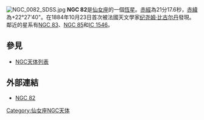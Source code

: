 [[File:NGC_0082_SDSS.jpg|thumb]]
'''NGC 82'''是[[仙女座|仙女座]]的一個[[恆星|恆星]]。[[赤經|赤經]]為21分17.6秒，[[赤緯|赤緯]]為+22°27'40"。在1884年10月23日首次被法國天文學家[[纪尧姆·比古尔丹|纪尧姆·比古尔丹]]發現。鄰近的星系有[[NGC_83|NGC 83]]、[[NGC_85|NGC 85]]和[[IC_1546|IC 1546]]。

== 參見 ==
*[[NGC天体列表|NGC天体列表]]

== 外部連結 ==
* [https://web.archive.org/web/20040907002452/http://www.seds.org/~spider/ngc/ngc_fr.cgi?82 NGC 82]

{{Catalogs|NGC=82}}

[[Category:仙女座NGC天体|Category:仙女座NGC天体]]